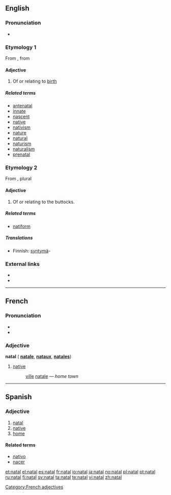 {{also|Natal|nätäl}}
==English==

===Pronunciation===
* {{rhymes|eɪtəl}}

===Etymology 1===
From {{etyl|la}} {{term|natalis||lang=la|natal}}, from {{term|nasci||lang=la|to be born}}

====Adjective====
{{en-adj}}

# Of or relating to [[birth]]

=====Related terms=====
* [[antenatal]]
* [[innate]]
* [[nascent]]
* [[native]]
* [[nativism]]
* [[nature]]
* [[natural]]
* [[naturism]]
* [[naturalism]]
* [[prenatal]]

===Etymology 2===
From {{etyl|la}} {{term|natis||lang=la|rump}}, plural {{term|nates||lang=la}}

====Adjective====
{{en-adj}}

# Of or relating to the buttocks.

=====Related terms=====
* [[natiform]]

=====Translations=====
{{trans-top|Of or relating to birth}}
* Finnish: [[syntymä]]-
{{trans-mid}}
{{trans-bottom}}
{{trans-top|Of or relating to the buttocks}}
{{trans-mid}}
{{trans-bottom}}

===External links===
* {{R:Webster 1913}}
* {{R:Century 1911}}

----

==French==

===Pronunciation===
* {{audio|Fr-natal.ogg|audio}}
* {{IPA | /na.tal/}}

===Adjective===
'''natal''' {{m}} ({{f}} '''[[natale]]''', {{m}} {{p}} '''[[nataux]]''', {{f}} {{p}} '''[[natales]]''')

# [[native#English | native]]
#: [[ville#French | ville]] [[natale]]&nbsp;— ''home town''

[[Category:French adjectives]]

----

==Spanish==

===Adjective===
{{es-adj|pl=natales}}

# [[#English|natal]]
# [[native]]
# [[home]]

====Related terms====
* [[nativo]]
* [[nacer]]

[[et:natal]]
[[el:natal]]
[[es:natal]]
[[fr:natal]]
[[io:natal]]
[[ja:natal]]
[[no:natal]]
[[pl:natal]]
[[pt:natal]]
[[ru:natal]]
[[fi:natal]]
[[sv:natal]]
[[ta:natal]]
[[te:natal]]
[[vi:natal]]
[[zh:natal]]